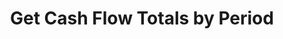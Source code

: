 ---
title: "Get Cash Flow Totals by Period"
openapi: "GET /v0/reports/users/{user_id}/cash-flow-totals"
description: "Get cash flow totals by period withing a given date range."
---